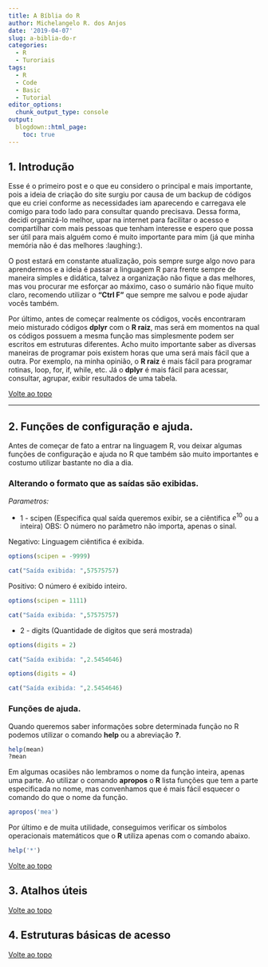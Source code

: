 ```yaml
---
title: A Bíblia do R
author: Michelangelo R. dos Anjos
date: '2019-04-07'
slug: a-biblia-do-r
categories:
  - R
  - Turoriais
tags:
  - R
  - Code
  - Basic
  - Tutorial
editor_options: 
  chunk_output_type: console
output:
  blogdown::html_page:
    toc: true
---
```


## 1. Introdução

<a name="abcd"> Esse </a> é o primeiro post e o que eu considero o principal e mais importante, pois a ideia de criação do site surgiu por causa de um backup de códigos que eu criei conforme as necessidades iam aparecendo e carregava ele comigo para todo lado para consultar quando precisava. Dessa forma, decidi organizá-lo melhor, upar na internet para facilitar o acesso e compartilhar com mais pessoas que tenham interesse e espero que possa ser útil para mais alguém como é muito importante para mim (já que minha memória não é das melhores :laughing:).

O post estará em constante atualização, pois sempre surge algo novo para aprendermos e a ideia é passar a linguagem R para frente sempre de maneira simples e didática, talvez a organização não fique a das melhores, mas vou procurar me esforçar ao máximo, caso o sumário não fique muito claro, recomendo utilizar o **"Ctrl F"** que sempre me salvou e pode ajudar vocês também.

Por último, antes de começar realmente os códigos, vocês encontraram meio misturado códigos **dplyr** com o **R raiz**, mas será em momentos na qual os códigos possuem a mesma função mas simplesmente podem ser escritos em estruturas diferentes. Acho muito importante saber as diversas maneiras de programar pois existem horas que uma será mais fácil que a outra. Por exemplo, na minha opinião, o **R raiz** é mais fácil para programar rotinas, loop, for, if, while, etc. Já o **dplyr** é mais fácil para acessar, consultar, agrupar, exibir resultados de uma tabela.

[Volte ao topo](#abcd)

***

## 2. Funções de configuração e ajuda.

Antes de começar de fato a entrar na linguagem R, vou deixar algumas funções de configuração e ajuda no R que também são muito importantes e costumo utilizar bastante no dia a dia.

### Alterando o formato que as saídas são exibidas.

*Parametros:*

* 1 - scipen (Especifica qual saída queremos exibir, se a ciêntifica $e^{10}$ ou a inteira)
OBS: O número no parâmetro não importa, apenas o sinal.

Negativo: Linguagem ciêntifica é exibida.

```r
options(scipen = -9999)
```

```r
cat("Saída exibida: ",57575757)
```

Positivo: O número é exibido inteiro.

```r
options(scipen = 1111)
```

```r
cat("Saída exibida: ",57575757)
```

* 2 - digits (Quantidade de digitos que será mostrada)

```r
options(digits = 2)
```

```r
cat("Saída exibida: ",2.5454646)
```

```r
options(digits = 4)
```

```r
cat("Saída exibida: ",2.5454646)
```

### Funções de ajuda.

Quando queremos saber informações sobre determinada função no R podemos utilizar o comando **help** ou a abreviação **?**.

```r
help(mean)
?mean
```

Em algumas ocasiões não lembramos o nome da função inteira, apenas uma parte. Ao utilizar o comando **apropos** o **R** lista funções que tem a parte especificada no nome, mas convenhamos que é mais fácil esquecer o comando do que o nome da função.

```r
apropos('mea')
```

Por último e de muita utilidade, conseguimos verificar os símbolos operacionais matemáticos que o **R** utiliza apenas com o comando abaixo.

```r
help('*')
```


[Volte ao topo](#abcd)

## 3. Atalhos úteis

[Volte ao topo](#abcd)

## 4. Estruturas básicas de acesso

[Volte ao topo](#abcd)

